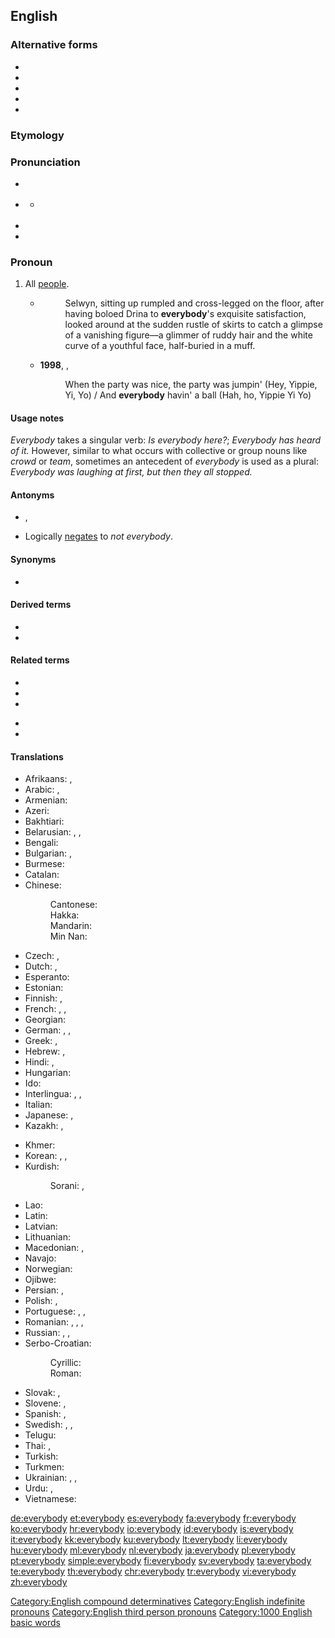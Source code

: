 ==English==

===Alternative forms===
* {{l|en|e'rybody}}
* {{l|en|everbody}}
* {{l|en|ever'body}}
* {{l|en|everybuddy}}
* {{l|en|every body}}

===Etymology===
{{compound|every|body|lang=en}}

===Pronunciation===
* {{a|UK}} {{IPA|/ˈɛvɹibɒdi/|lang=en}}
* {{a|US}} {{IPA|/ˈɛvribʌdi/|/ˈɛvribɑdi/|lang=en}}
** {{a|unstressed}} {{IPA|/ˈɛvribədi/|lang=en}}
* {{audio|en-us-everybody.ogg|Audio (US)|lang=en}}
* {{audio|En-uk-everybody.ogg|Audio (UK)|lang=en}}

===Pronoun===
{{en-pron}}

# All [[people]].
#* {{RQ:Chmbrs YngrSt|I}}
#*: Selwyn, sitting up rumpled and cross-legged on the floor, after having boloed Drina to '''everybody''''s exquisite satisfaction, looked around at the sudden rustle of skirts to catch a glimpse of a vanishing figure&mdash;a glimmer of ruddy hair and the white curve of a youthful face, half-buried in a muff.
#* '''1998''', {{w||Baha Men}}, ''{{w|Who Let the Dogs Out?}}''
#*: When the party was nice, the party was jumpin' (Hey, Yippie, Yi, Yo) / And '''everybody''' havin' a ball (Hah, ho, Yippie Yi Yo)

====Usage notes====
''Everybody'' takes a singular verb: ''Is everybody here?''; ''Everybody has heard of it.''  However, similar to what occurs with collective or group nouns like ''crowd'' or ''team'', sometimes an antecedent of ''everybody'' is used as a plural: ''Everybody was laughing at first, but then they all stopped.''

====Antonyms====
* {{l|en|nobody}}, {{l|en|no one}}
* Logically [[negates]] to ''not everybody''.

====Synonyms====
* {{l|en|everyone}}

====Derived terms====
* {{l|en|everybody and his cousin}}
* {{l|en|everybody and their brother}}

====Related terms====
{{rel-top}}
* {{l|en|anybody}}
* {{l|en|everything}}
* {{l|en|everywhere}}
{{rel-mid}}
* {{l|en|nobody}}
* {{l|en|somebody}}
{{rel-bottom}}

====Translations====
{{trans-top|all people}}
* Afrikaans: {{t|af|enigiemand}}, {{t|af|almal}}
* Arabic: {{t|ar|جميع|alt=اَلْجَمِيع}}, {{t|ar|كُلّ شَخْص}}
* Armenian: {{t|hy|բոլորը}}
* Azeri: {{t+|az|hər kəs}}
* Bakhtiari: {{t|bqi|همه|tr=hame|sc=fa-Arab}}
* Belarusian: {{t|be|усе́|m-p|sc=Cyrl}}, {{t|be|ўсе|m-p|sc=Cyrl}}, {{t|be|ко́жны|sc=Cyrl}}
* Bengali: {{t|bn|সবাই|tr=shôbai|sc=Beng}}
* Bulgarian: {{t|bg|вси́чки|m-p|sc=Cyrl}}, {{t|bg|все́ки|sc=Cyrl}}
* Burmese: {{t-needed|my}}
* Catalan: {{t+|ca|tothom}}
* Chinese:
*: Cantonese: {{t|yue|大家|tr=daai6 gaa1|sc=Hani}}
*: Hakka: {{t|hak|大家|tr=thai-kâ|sc=Hani}}
*: Mandarin: {{t+|cmn|大家|tr=dàjiā|sc=Hani}}
*: Min Nan: {{t+|nan|逐家|tr=ta̍k-ke|sc=Hani}}
* Czech: {{t+|cs|všichni|m-p}}, {{t+|cs|každý}}
* Dutch: {{t+|nl|iedereen}}, {{t+|nl|allen}}
* Esperanto: {{t|eo|ĉiuj}}
* Estonian: {{t+|et|igaüks}}
* Finnish: {{t+|fi|jokainen}}, {{t+|fi|kaikki}}
* French: {{t+|fr|tout le monde}}, {{t+|fr|chacun}}, {{t+|fr|tous}}
* Georgian: {{t|ka|ყველა}}
* German: {{t+|de|alle|p}}, {{t+|de|jedermann}}, {{t+|de|jeder}}
* Greek: {{t+|el|όλοι}}, {{t|el|οι πάντες}}
* Hebrew: {{t|he|כולם|tr=kulám|sc=Hebr}}, {{t|he|כולם|tr=kulám|alt=כֻּלָּם|sc=Hebr}}
* Hindi: {{t|hi|सब लोग|tr=sab lōg|sc=Deva}}, {{t+|hi|सब|tr=sab|sc=Deva}}
* Hungarian: {{t+|hu|mindenki}}
* Ido: {{t+|io|omni}}
* Interlingua: {{t|ia|totos|p}}, {{t|ia|tote le mundo}}, {{t|ia|omnes|p}}
* Italian: {{t+|it|ciascuno}}
* Japanese: {{t|ja|皆さん|tr=みなさん, mina-san|sc=Jpan}}, {{t+|ja|みんな|tr=minna|sc=Jpan}}
* Kazakh: {{t|kk|әркім|sc=Cyrl}}, {{t|kk|әрбіреу|sc=Cyrl}}
{{trans-mid}}
* Khmer: {{t|km|ទាំងអស់គ្នា|tr=teaŋ ɑh knie|sc=Khmr}}
* Korean: {{t+|ko|모두|sc=Kore}}, {{t|ko|누구나|sc=Kore}}, {{t+|ko|여러분|sc=Kore}}
* Kurdish:
*: Sorani: {{t|ckb|هه‌موکه‌س|sc=ku-Arab}}, {{t|ckb|هه‌مولا|sc=ku-Arab}}
* Lao: {{t-needed|lo}}
* Latin: {{t+|la|omnes}}
* Latvian: {{t+|lv|visi}}
* Lithuanian: {{t+|lt|visi}}
* Macedonian: {{t|mk|сите|m-p}}, {{t|mk|секој}}
* Navajo: {{t|nv|tʼáá ájíłtso}}
* Norwegian: {{t+|no|alle}}
* Ojibwe: {{t|oj|gakina awiiya}}
* Persian: {{t|fa|هر کس|tr=har kas|sc=fa-Arab}}, {{t+|fa|همه|tr=hame|sc=fa-Arab}}
* Polish: {{t+|pl|wszyscy|m-pr-p}}, {{t+|pl|każdy}}
* Portuguese: {{t+|pt|todos|m-p}}, {{t+|pt|todo mundo|m}}, {{t|pt|toda a gente|f}}
* Romanian: {{t+|ro|fiecine}}, {{t|ro|toată lumea}}, {{t+|ro|oricine}}, {{t|ro|toți oamenii|m}}
* Russian: {{t+|ru|все|m-p}}, {{t+|ru|ка́ждый}}, {{t+|ru|вся́кий}}
* Serbo-Croatian:
*: Cyrillic: {{t|sh|сви|sc=Cyrl}}
*: Roman: {{t+|sh|svi}}
* Slovak: {{t|sk|všetci|m-p}}, {{t|sk|každý}}
* Slovene: {{t|sl|vsi|m-p}}, {{t+|sl|vsak}}
* Spanish: {{t+|es|todos|m-p}}, {{t|es|todo el mundo}}
* Swedish: {{t+|sv|alla}}, {{t+|sv|allihop}}, {{t+|sv|allihopa}}
* Telugu: {{t|te|అందరూ|sc=Telu}}
* Thai: {{t|th|ทุกคน|tr=túk kon|sc=Thai}}, {{t|th|ทุกท่าน|tr=túk tâan|sc=Thai}}
* Turkish: {{t+|tr|herkes}}
* Turkmen: {{t|tk|her kes}}
* Ukrainian: {{t|uk|усі́|m-p|sc=Cyrl}}, {{t+|uk|всі|m-p|sc=Cyrl}}, {{t+|uk|ко́жний|sc=Cyrl}}
* Urdu: {{t|ur|سب لوگ|tr=sab lōg|sc=ur-Arab}}, {{t|ur|سب|tr=sab|sc=ur-Arab}}
* Vietnamese: {{t|vi|mọi người}}
{{trans-bottom}}

[[Category:English compound determinatives]]
[[Category:English indefinite pronouns]]
[[Category:English third person pronouns]]

[[Category:1000 English basic words]]

[[de:everybody]]
[[et:everybody]]
[[es:everybody]]
[[fa:everybody]]
[[fr:everybody]]
[[ko:everybody]]
[[hr:everybody]]
[[io:everybody]]
[[id:everybody]]
[[is:everybody]]
[[it:everybody]]
[[kk:everybody]]
[[ku:everybody]]
[[lt:everybody]]
[[li:everybody]]
[[hu:everybody]]
[[ml:everybody]]
[[nl:everybody]]
[[ja:everybody]]
[[pl:everybody]]
[[pt:everybody]]
[[simple:everybody]]
[[fi:everybody]]
[[sv:everybody]]
[[ta:everybody]]
[[te:everybody]]
[[th:everybody]]
[[chr:everybody]]
[[tr:everybody]]
[[vi:everybody]]
[[zh:everybody]]